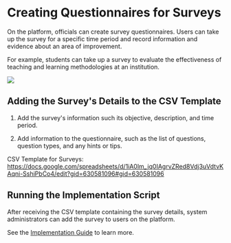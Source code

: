 # Creating Questionnaires for Surveys

On the platform, officials can create survey questionnaires. Users can take up the survey for a specific time period and record information and evidence about an area of improvement.

For example, students can take up a survey to evaluate the effectiveness of teaching and learning methodologies at an institution.

![](media/createquestionnaire.png)

## Adding the Survey's Details to the CSV Template

1. Add the survey's information such its objective, description, and time period.

2. Add information to the questionnaire, such as the list of questions, question types, and any hints or tips.

CSV Template for Surveys: https://docs.google.com/spreadsheets/d/1iA0lm_jq0IAgrvZRed8Vdj3uVdtvKAqni-SshiPbCo4/edit?gid=630581096#gid=630581096

## Running the Implementation Script

After receiving the CSV template containing the survey details, system administrators can add the survey to users on the platform.

See the [Implementation Guide](https://github.com/ELEVATE-Project/samiksha-service/tree/main/implementation-script) to learn more.
